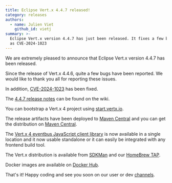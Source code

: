 ```yaml
---
title: Eclipse Vert.x 4.4.7 released!
category: releases
authors:
  - name: Julien Viet
    github_id: vietj
summary: >-
  Eclipse Vert.x version 4.4.7 has just been released. It fixes a few bugs that have been reported by the community as well
  as CVE-2024-1023
---
```


We are extremely pleased to announce that Eclipse Vert.x version 4.4.7 has been released.

Since the release of Vert.x 4.4.6, quite a few bugs have been reported. We would like to thank you all for reporting these issues.

In addition, [CVE-2024-1023](https://access.redhat.com/security/cve/cve-2024-1023) has been fixed.

The [4.4.7 release notes](https://github.com/vert-x3/wiki/wiki/4.4.6-Release-Notes) can be found on the wiki.

You can bootstrap a Vert.x 4 project using [start.vertx.io](https://start.vertx.io).

The release artifacts have been deployed to [Maven Central](https://search.maven.org/search?q=g:io.vertx%20AND%20v:4.4.7) and
you can get the distribution on [Maven Central](https://repo1.maven.org/maven2/io/vertx/vertx-stack-manager/4.4.7/).

The [Vert.x 4 eventbus JavaScript client library](https://www.npmjs.com/package/@vertx/eventbus-bridge-client.js) is now available
in a single location and it now usable standalone or it can easily be integrated with any frontend build tool.

The Vert.x distribution is available from [SDKMan](https://sdkman.io) and our
[HomeBrew TAP](https://github.com/vertx-distrib/homebrew-tap).

Docker images are available on [Docker Hub](https://hub.docker.com/u/vertx/).

That's it! Happy coding and see you soon on our user or dev [channels](https://vertx.io/channels).
